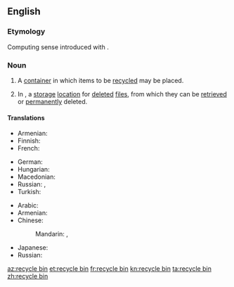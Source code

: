 ==English==

===Etymology===
Computing sense introduced with {{w|Windows 95}}.

===Noun===
{{en-noun}}

# A [[container]] in which items to be [[recycled]] may be placed.
# {{context|computing|lang=en}} In {{w|Microsoft Windows}}, a [[storage]] [[location]] for [[delete]]d [[file]]s, from which they can be [[retrieved]] or [[permanently]] deleted.

====Translations====
{{trans-top|container}}
* Armenian: {{t|hy|աղբաման|sc=Armn}}
* Finnish: {{t|fi|kierrätysastia}}
* French: {{t+|fr|corbeille|f}}
{{trans-mid}}
* German: {{t+|de|Papierkorb|m}}
* Hungarian: {{t+|hu|lomtár}}
* Macedonian: {{t|mk|канта за рециклирање|f|sc=Cyrl|tr=kánta za reciklíranje}}
* Russian: {{t|ru|му́сорная корзи́на|f|sc=Cyrl}}, {{t+|ru|корзи́на|f|sc=Cyrl}} {{qualifier|для му́сор}}
* Turkish: {{t|tr|geri dönüşüm kutusu}}
{{trans-bottom}}
{{trans-top|(computing) in Microsoft Windows, a storage location for deleted files}}
* Arabic: {{t|ar|سلة المحذوفات|f|sc=Arab}}
* Armenian: {{t|hy|աղբաման|sc=Armn}}
* Chinese:
*: Mandarin: {{t|cmn|資源回收筒|sc=Hani}}, {{t|cmn|资源回收筒|tr=zīyuán huíshōu tǒng|sc=Hani}}
{{trans-mid}}
* Japanese: {{t|ja|ごみ箱|tr=gomibako|sc=Jpan}}
* Russian: {{t|ru|му́сорная корзи́на|f|sc=Cyrl}}
{{trans-bottom}}

[[az:recycle bin]]
[[et:recycle bin]]
[[fr:recycle bin]]
[[kn:recycle bin]]
[[ta:recycle bin]]
[[zh:recycle bin]]